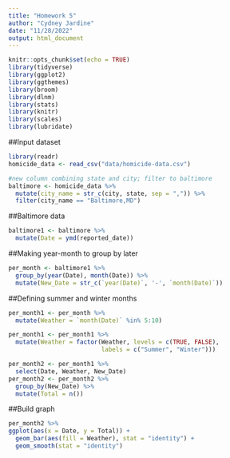 ```yaml
---
title: "Homework 5"
author: "Cydney Jardine"
date: "11/28/2022"
output: html_document
---
```


```r
knitr::opts_chunk$set(echo = TRUE)
library(tidyverse)
library(ggplot2)
library(ggthemes)
library(broom)
library(dlnm)
library(stats)
library(knitr)
library(scales)
library(lubridate)
```

##Input dataset
```r
library(readr)
homicide_data <- read_csv("data/homicide-data.csv")
```

```r
#new column combining state and city; filter to baltimore
baltimore <- homicide_data %>%
  mutate(city_name = str_c(city, state, sep = ",")) %>%
  filter(city_name == "Baltimore,MD")
```

##Baltimore data
```r
baltimore1 <- baltimore %>%
  mutate(Date = ymd(reported_date))
```

##Making year-month to group by later
```r
per_month <- baltimore1 %>%
  group_by(year(Date), month(Date)) %>%
  mutate(New_Date = str_c(`year(Date)`, '-', `month(Date)`))
```

##Defining summer and winter months
```r
per_month1 <- per_month %>%
  mutate(Weather = `month(Date)` %in% 5:10)

per_month1 <- per_month1 %>%
  mutate(Weather = factor(Weather, levels = c(TRUE, FALSE),
                          labels = c("Summer", "Winter")))
```

```r
per_month2 <- per_month1 %>%
  select(Date, Weather, New_Date)
per_month2 <- per_month2 %>%
  group_by(New_Date) %>%
  mutate(Total = n())
```

##Build graph
```r
per_month2 %>%
ggplot(aes(x = Date, y = Total)) +
  geom_bar(aes(fill = Weather), stat = "identity") +
  geom_smooth(stat = "identity")

```